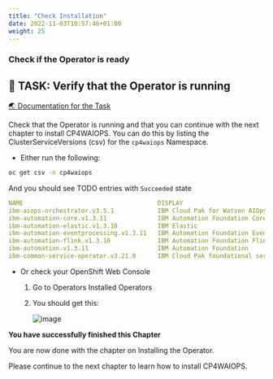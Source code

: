 ```yaml
---
title: "Check Installation"
date: 2022-11-03T10:57:46+01:00
weight: 25
---
```


### Check if the Operator is ready



## 🚀 TASK: Verify that the Operator is running
<a href="https://www.ibm.com/docs/en/cloud-paks/cloud-pak-watson-aiops/3.5.0?topic=manager-starter-installation-cli" target="_blank" >🌏 Documentation for the Task</a>


Check that the Operator is running and that you can continue with the next chapter to install CP4WAIOPS. You can do this by listing the ClusterServiceVersions (csv) for the `cp4waiops` Namespace.




<Accordion>
<AccordionItem title="Need Help?">


* Either run the following:
	
```bash
oc get csv -n cp4waiops                                                           
```
	
And you should see TODO entries with `Succeeded` state

```yaml
NAME                                     DISPLAY                                      VERSION   REPLACES                                 PHASE
ibm-aiops-orchestrator.v3.5.1            IBM Cloud Pak for Watson AIOps CP4WAIOPS    3.5.1                                              Succeeded
ibm-automation-core.v1.3.11              IBM Automation Foundation Core               1.3.11    ibm-automation-core.v1.3.10              Succeeded
ibm-automation-elastic.v1.3.10           IBM Elastic                                  1.3.10    ibm-automation-elastic.v1.3.9            Succeeded
ibm-automation-eventprocessing.v1.3.11   IBM Automation Foundation Event Processing   1.3.11    ibm-automation-eventprocessing.v1.3.10   Succeeded
ibm-automation-flink.v1.3.10             IBM Automation Foundation Flink              1.3.10    ibm-automation-flink.v1.3.9              Succeeded
ibm-automation.v1.3.11                   IBM Automation Foundation                    1.3.11    ibm-automation.v1.3.10                   Succeeded
ibm-common-service-operator.v3.21.0      IBM Cloud Pak foundational services          3.21.0                                             Succeeded
```

* Or check your OpenShift Web Console

	1. Go to Operators Installed Operators 

	1. You should get this:

		![image](/images/53_operators_installed.png)


</AccordionItem>
</Accordion>



<InlineNotification kind="success">

**You have successfully finished this Chapter**

You are now done with the chapter on Installing the Operator.

Please continue to the next chapter to learn how to install CP4WAIOPS.

</InlineNotification>


